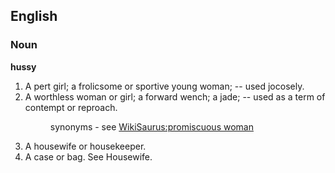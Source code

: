 ==English==

===Noun===

'''hussy'''

#A pert girl; a frolicsome or sportive young woman; -- used jocosely.
#A worthless woman or girl; a forward wench; a jade; -- used as a term of contempt or reproach.
#:synonyms - see [[WikiSaurus:promiscuous woman]]
#A housewife or housekeeper.
#A case or bag. See Housewife.